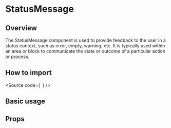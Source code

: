 

<Meta of={Stories} />

<H1>StatusMessage</H1>

<H2>Overview</H2>

The StatusMessage component is used to provide feedback to the user in a status context, such as error, empty, warning, etc.
It is typically used within an area or block to communicate the state or outcome of a particular action or process.

<H2>How to import</H2>

<Source
  code={`
`}
/>

<H2>Basic usage</H2>

<Canvas of={Stories.Base} />

<H2>Props</H2>

<ArgTypes of={Stories} />
